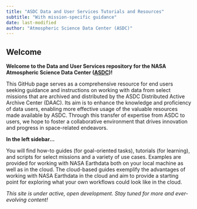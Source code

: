 ```yaml
---
title: "ASDC Data and User Services Tutorials and Resources"
subtitle: "With mission-specific guidance"
date: last-modified
author: "Atmospheric Science Data Center (ASDC)"
---
```


## Welcome {#welcome}

**Welcome to the Data and User Services repository for the
NASA Atmospheric Science Data Center ([ASDC](https://asdc.larc.nasa.gov/))!**

This GitHub page serves as a comprehensive resource for end users
seeking guidance and instructions on
working with data from select missions that are archived and distributed by
the ASDC Distributed Active Archive Center (DAAC).
Its aim is to enhance the knowledge and proficiency of data users,
enabling more effective usage of the valuable resources made available by ASDC.
Through this transfer of expertise from ASDC to users, we hope to
foster a collaborative environment that drives innovation and progress in space-related endeavors.

**In the left sidebar...**

You will find how-to guides (for goal-oriented tasks), tutorials (for learning), and scripts 
for select missions and a variety of use cases. 
Examples are provided for working with NASA Earthdata both on your local machine as well as in the cloud.
The cloud-based guides exemplify the advantages of working with NASA Earthdata in the cloud and
aim to provide a starting point for exploring what your own workflows could look like in the cloud.


*This site is under active, open development. Stay tuned for more and ever-evolving content!* 
